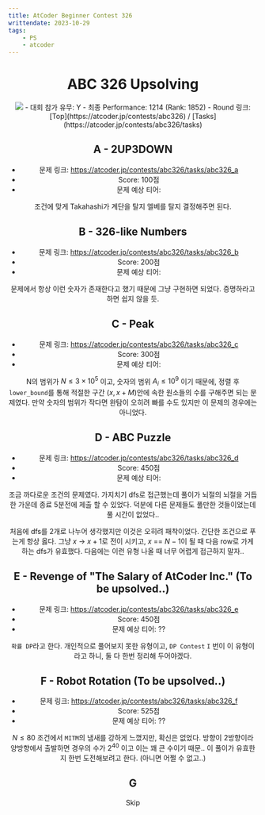 ```yaml
---
title: AtCoder Beginner Contest 326
writtendate: 2023-10-29
tags:
    - PS
    - atcoder
---
```


<Header />

# ABC 326 Upsolving

<Image src="2023-10-29-21-50-05.png" />
- 대회 참가 유무: Y
- 최종 Performance: <span style={{color:'#00C0C0'}}>1214</span> (Rank: 1852)
- Round 링크: [Top](https://atcoder.jp/contests/abc326) / [Tasks](https://atcoder.jp/contests/abc326/tasks)

## A - 2UP3DOWN

- 문제 링크: https://atcoder.jp/contests/abc326/tasks/abc326_a
- Score: 100점
- 문제 예상 티어: <SolvedTier tierName={TierName.Bronze} grade={5} width={15} />

조건에 맞게 Takahashi가 계단을 탈지 엘베를 탈지 결정해주면 된다.


## B - 326-like Numbers

- 문제 링크: https://atcoder.jp/contests/abc326/tasks/abc326_b
- Score: 200점
- 문제 예상 티어: <SolvedTier tierName={TierName.Silver} grade={5} width={15} />

문제에서 항상 이런 숫자가 존재한다고 했기 때문에 그냥 구현하면 되었다. 증명하라고 하면 쉽지 않을 듯.


## C - Peak

- 문제 링크: https://atcoder.jp/contests/abc326/tasks/abc326_c
- Score: 300점
- 문제 예상 티어: <SolvedTier tierName={TierName.Gold} grade={5} width={15} />

N의 범위가 $N \le 3 \times 10^5$ 이고, 숫자의 범위 $A_i \le 10^9$ 이기 때문에, 정렬 후 `lower_bound`를 통해 적절한 구간 $(x, x + M)$안에 속한 원소들의 수를 구해주면 되는 문제였다. 만약 숫자의 범위가 작다면 완탐이 오히려 빠를 수도 있지만 이 문제의 경우에는 아니었다.


## D - ABC Puzzle

- 문제 링크: https://atcoder.jp/contests/abc326/tasks/abc326_d
- Score: 450점
- 문제 예상 티어: <SolvedTier tierName={TierName.Gold} grade={3} width={15} />

조금 까다로운 조건의 문제였다. 가지치기 dfs로 접근했는데 풀이가 뇌절의 뇌절을 거듭한 가운데 종료 5분전에 제출 할 수 있었다. 덕분에 다른 문제들도 풀만한 것들이었는데 풀 시간이 없었다..

처음에 dfs를 2개로 나누어 생각했지만 이것은 오히려 패착이었다. 간단한 조건으로 푸는게 항상 옳다. 그냥 $x$ -\> $x + 1$로 전이 시키고, $x$ == $N - 1$이 될 때 다음 row로 가게 하는 dfs가 유효했다. 다음에는 이런 유형 나올 때 너무 어렵게 접근하지 말자..


## E - Revenge of "The Salary of AtCoder Inc." (To be upsolved..)

- 문제 링크: https://atcoder.jp/contests/abc326/tasks/abc326_e
- Score: 450점
- 문제 예상 티어: ??

`확률 DP`라고 한다. 개인적으로 풀어보지 못한 유형이고, `DP Contest` `I` 번이 이 유형이라고 하니, 둘 다 한번 정리해 두어야겠다.


## F - Robot Rotation (To be upsolved..)

- 문제 링크: https://atcoder.jp/contests/abc326/tasks/abc326_f
- Score: 525점
- 문제 예상 티어: ??

$N \le 80$ 조건에서 `MITM`의 냄새를 강하게 느꼈지만, 확신은 없었다. 방향이 2방향이라 양방향에서 출발하면 경우의 수가 $2^40$ 이고 이는 꽤 큰 수이기 때문.. 이 풀이가 유효한지 한번 도전해보려고 한다. (아니면 어쩔 수 없고..)

## G

Skip


<TagList />
<Comment />
